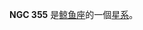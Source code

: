 {{NGCInfoBox|NGCID=NGC 355|發現者=阿爾伯特·馬爾夫|發現日期=1864年9月27日|其他編號=MCG -1-3-77,NPM1G -06.0039|曆元=J2000.0|赤經=1時3分6.9秒|赤緯=-6°19'25"|星座=鲸鱼座|星體=星系|星等=15.3|表面亮度=14.2|藍等=16.3}}

'''NGC 355''' 是[[鲸鱼座|鲸鱼座]]的一個[[星系|星系]]。

{{NGCReference|355}}
{{Catalogs|NGC=355}}

{{Galaxy-stub}}
